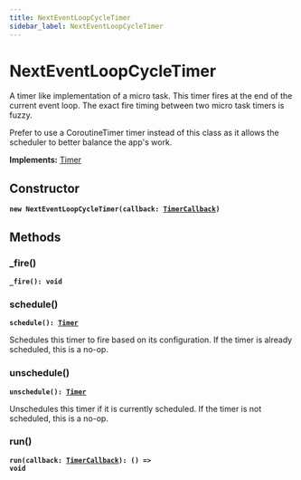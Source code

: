```yaml
---
title: NextEventLoopCycleTimer
sidebar_label: NextEventLoopCycleTimer
---
```


# NextEventLoopCycleTimer

A timer like implementation of a micro task. This timer fires at the end of
the current event loop. The exact fire timing between two micro task timers
is fuzzy.

Prefer to use a CoroutineTimer timer instead of this class as it allows the
scheduler to better balance the app's work.

**Implements:** [Timer](/api/interfaces/timer)

## Constructor

**<code>new NextEventLoopCycleTimer(callback: [TimerCallback](/api/interfaces/timercallback))</code>**

## Methods

### _fire()

**<code>_fire(): void</code>**

### schedule()

**<code>schedule(): [Timer](/api/interfaces/timer)</code>**

Schedules this timer to fire based on its configuration.
If the timer is already scheduled, this is a no-op.

### unschedule()

**<code>unschedule(): [Timer](/api/interfaces/timer)</code>**

Unschedules this timer if it is currently scheduled.
If the timer is not scheduled, this is a no-op.

### run()

**<code>run(callback: [TimerCallback](/api/interfaces/timercallback)): () =&gt; void</code>**

